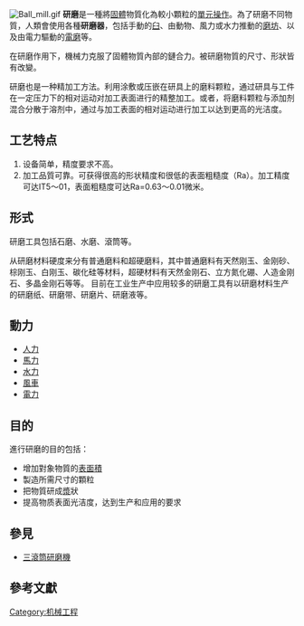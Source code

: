 {{not|抛光}}
[[File:Ball_mill.gif|thumb]]
'''研磨'''是一種將[[固體|固體]]物質化為較小顆粒的[[化工單元操作|單元操作]]。為了研磨不同物質，人類會使用各種'''研磨器'''，包括手動的[[臼|臼]]、由動物、風力或水力推動的[[磨坊|磨坊]]、以及由電力驅動的[[電磨|電磨]]等。

在研磨作用下，機械力克服了固體物質內部的鏈合力。被研磨物質的尺寸、形狀皆有改變。

研磨也是一种精加工方法。利用涂敷或压嵌在研具上的磨料颗粒，通过研具与工件在一定压力下的相对运动对加工表面进行的精整加工。或者，将磨料颗粒与添加剂混合分散于溶剂中，通过与加工表面的相对运动进行加工以达到更高的光洁度。

== 工艺特点 ==
# 设备简单，精度要求不高。
# 加工品質可靠。可获得很高的形状精度和很低的表面粗糙度（Ra）。加工精度可达IT5～01，表面粗糙度可达Ra=0.63～0.01微米。

== 形式 ==
研磨工具包括石磨、水磨、滾筒等。

从研磨材料硬度来分有普通磨料和超硬磨料，其中普通磨料有天然刚玉、金刚砂、棕刚玉、白刚玉、碳化硅等材料，超硬材料有天然金刚石、立方氮化硼、人造金刚石、多晶金刚石等等。
目前在工业生产中应用较多的研磨工具有以研磨材料生产的研磨纸、研磨带、研磨片、研磨液等。

== 動力 ==
*[[人力|人力]]
*[[馬力|馬力]]
*[[水力|水力]]
*[[風車|風車]]
*[[電力|電力]]

==目的==
進行研磨的目的包括：
* 增加對象物質的[[表面積|表面積]]
* 製造所需尺寸的顆粒
* 把物質研成[[漿|漿]]狀
* 提高物质表面光洁度，达到生产和应用的要求

== 參見 ==

* [[三滾筒研磨機|三滾筒研磨機]]

== 參考文獻 ==
<references />{{Authority control}}
{{Tech-stub}}

[[Category:机械工程|Category:机械工程]]